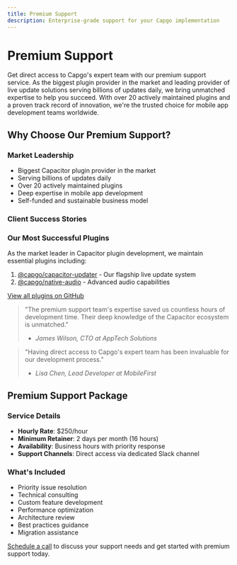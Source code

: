 ```yaml
---
title: Premium Support
description: Enterprise-grade support for your Capgo implementation
---
```


# Premium Support

Get direct access to Capgo's expert team with our premium support service. As the biggest plugin provider in the market and leading provider of live update solutions serving billions of updates daily, we bring unmatched expertise to help you succeed. With over 20 actively maintained plugins and a proven track record of innovation, we're the trusted choice for mobile app development teams worldwide.

## Why Choose Our Premium Support?

### Market Leadership
- Biggest Capacitor plugin provider in the market
- Serving billions of updates daily
- Over 20 actively maintained plugins
- Deep expertise in mobile app development
- Self-funded and sustainable business model

### Client Success Stories
### Our Most Successful Plugins
As the market leader in Capacitor plugin development, we maintain essential plugins including:
1. [@capgo/capacitor-updater](https://github.com/Cap-go/capacitor-updater) - Our flagship live update system
2. [@capgo/native-audio](https://github.com/Cap-go/native-audio) - Advanced audio capabilities

[View all plugins on GitHub](https://github.com/cap-go/)



> "The premium support team's expertise saved us countless hours of development time. Their deep knowledge of the Capacitor ecosystem is unmatched."
> - *James Wilson, CTO at AppTech Solutions*

> "Having direct access to Capgo's expert team has been invaluable for our development process."
> - *Lisa Chen, Lead Developer at MobileFirst*


## Premium Support Package

### Service Details
- **Hourly Rate**: $250/hour
- **Minimum Retainer**: 2 days per month (16 hours)
- **Availability**: Business hours with priority response
- **Support Channels**: Direct access via dedicated Slack channel

### What's Included
- Priority issue resolution
- Technical consulting
- Custom feature development
- Performance optimization
- Architecture review
- Best practices guidance
- Migration assistance

[Schedule a call](https://cal.com/martindonadieu/capgo-enterprise-inquiry) to discuss your support needs and get started with premium support today.
